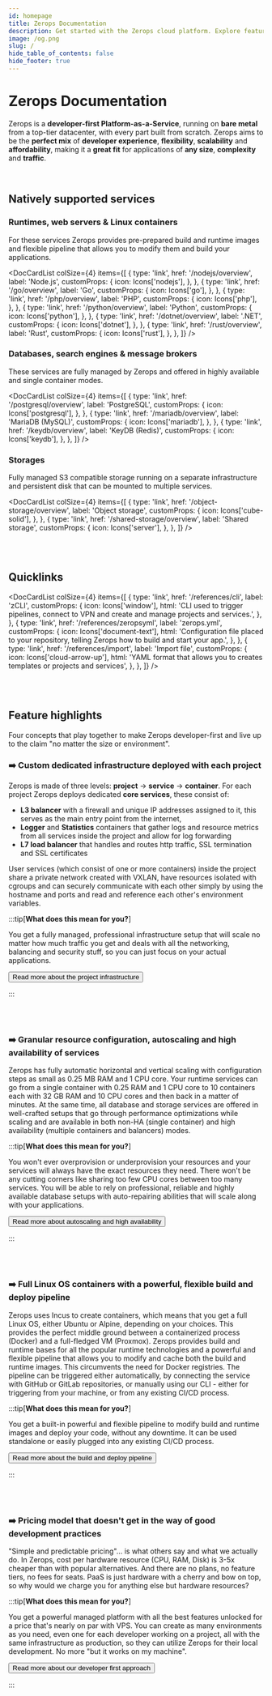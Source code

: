 ```yaml
---
id: homepage
title: Zerops Documentation
description: Get started with the Zerops cloud platform. Explore features such as scalable deployments, custom domains, high availability, and seamless local or remote development. Learn to manage runtimes, databases, and environment variables while leveraging the zCLI for efficient command-line management.
image: /og.png
slug: /
hide_table_of_contents: false
hide_footer: true
---
```



# Zerops Documentation

Zerops is a **developer-first Platform-as-a-Service**, running on **bare metal** from a top-tier datacenter, with every part built from scratch. Zerops aims to be the **perfect mix** of **developer experience**, **flexibility**, **scalability** and **affordability**, making it a **great fit** for applications of **any size**, **complexity** and **traffic**.

<br />

## Natively supported services

### Runtimes, web servers & Linux containers

For these services Zerops provides pre-prepared build and runtime images and flexible pipeline that allows you
to modify them and build your applications.

<DocCardList
  colSize={4}
  items={[
    {
      type: 'link',
      href: '/nodejs/overview',
      label: 'Node.js',
      customProps: {
        icon: Icons['nodejs'],
      },
    },
    {
      type: 'link',
      href: '/go/overview',
      label: 'Go',
      customProps: {
        icon: Icons['go'],
      },
    },
    {
      type: 'link',
      href: '/php/overview',
      label: 'PHP',
      customProps: {
        icon: Icons['php'],
      },
    },
    {
      type: 'link',
      href: '/python/overview',
      label: 'Python',
      customProps: {
        icon: Icons['python'],
      },
    },
    {
      type: 'link',
      href: '/dotnet/overview',
      label: '.NET',
      customProps: {
        icon: Icons['dotnet'],
      },
    },
    {
      type: 'link',
      href: '/rust/overview',
      label: 'Rust',
      customProps: {
        icon: Icons['rust'],
      },
    },
  ]}
/>

### Databases, search engines & message brokers

These services are fully managed by Zerops and offered in highly available and single container modes.

<DocCardList
  colSize={4}
  items={[
    {
      type: 'link',
      href: '/postgresql/overview',
      label: 'PostgreSQL',
      customProps: {
        icon: Icons['postgresql'],
      },
    },
    {
      type: 'link',
      href: '/mariadb/overview',
      label: 'MariaDB (MySQL)',
      customProps: {
        icon: Icons['mariadb'],
      },
    },
    {
      type: 'link',
      href: '/keydb/overview',
      label: 'KeyDB (Redis)',
      customProps: {
        icon: Icons['keydb'],
      },
    },
  ]}
/>

### Storages

Fully managed S3 compatible storage running on a separate infrastructure and persistent disk that can be mounted to multiple services.

<DocCardList
  colSize={4}
  items={[
    {
      type: 'link',
      href: '/object-storage/overview',
      label: 'Object storage',
      customProps: {
        icon: Icons['cube-solid'],
      },
    },
    {
      type: 'link',
      href: '/shared-storage/overview',
      label: 'Shared storage',
      customProps: {
        icon: Icons['server'],
      },
    },
  ]}
/>

<br />
<br />

## Quicklinks

<DocCardList
  colSize={4}
  items={[
    {
      type: 'link',
      href: '/references/cli',
      label: 'zCLI',
      customProps: {
        icon: Icons['window'],
        html: 'CLI used to trigger pipelines, connect to VPN and create and manage projects and services.',
      },
    },
    {
      type: 'link',
      href: '/references/zeropsyml',
      label: 'zerops.yml',
      customProps: {
        icon: Icons['document-text'],
        html: 'Configuration file placed to your repository, telling Zerops how to build and start your app.',
      },
    },
    {
      type: 'link',
      href: '/references/import',
      label: 'Import file',
      customProps: {
        icon: Icons['cloud-arrow-up'],
        html: 'YAML format that allows you to creates templates or projects and services',
      },
    },
  ]}
/>

<br />
<br />

## Feature highlights

Four concepts that play together to make Zerops developer-first and live up to the claim "no matter the size or environment".

### ➡️ Custom dedicated infrastructure deployed with each project

Zerops is made of three levels: **project** -> **service** -> **container**. For each project Zerops deploys dedicated **core services**, these consist of:

- **L3 balancer** with a firewall and unique IP addresses assigned to it, this serves as the main entry point from the internet,
- **Logger** and **Statistics** containers that gather logs and resource metrics from all services inside the project and allow for log forwarding
- **L7 load balancer** that handles and routes http traffic, SSL termination and SSL certificates

User services (which consist of one or more containers) inside the project share a private network created with VXLAN, have resources isolated with cgroups and can securely communicate with each other simply by using the hostname and ports and read and reference each other's environment variables.

:::tip[**What does this mean for you?**]

You get a fully managed, professional infrastructure setup that will scale no matter how much traffic you get and deals with all the networking, balancing and security stuff, so you can just focus on your actual applications.

<Button variant="secondary"><Link href="/features/infrastructure">Read more about the project infrastructure</Link></Button>

:::

<br />
<br />

### ➡️ Granular resource configuration, autoscaling and high availability of services

Zerops has fully automatic horizontal and vertical scaling with configuration steps as small as 0.25 MB RAM and 1 CPU core. Your runtime services can go from a single container with 0.25 RAM and 1 CPU core to 10 containers each with 32 GB RAM and 10 CPU cores and then back in a matter of minutes. At the same time, all database and storage services are offered in well-crafted setups that go through performance optimizations while scaling and are available in both non-HA (single container) and high availability (multiple containers and balancers) modes.

:::tip[**What does this mean for you?**]

You won't ever overprovision or underprovision your resources and your services will always have the exact resources they need. There won't be any cutting corners like sharing too few CPU cores between too many services. You will be able to rely on professional, reliable and highly available database setups with auto-repairing abilities that will scale along with your applications.

<Button variant="secondary"><Link href="/features/scaling-ha">Read more about autoscaling and high availability</Link></Button>

:::

<br />
<br />

### ➡️ Full Linux OS containers with a powerful, flexible build and deploy pipeline

Zerops uses Incus to create containers, which means that you get a full Linux OS, either Ubuntu or Alpine, depending on your choices. This provides the perfect middle ground between a containerized process (Docker) and a full-fledged VM (Proxmox). Zerops provides build and runtime bases for all the popular runtime technologies and a powerful and flexible pipeline that allows you to modify and cache both the build and runtime images. This circumvents the need for Docker registries. The pipeline can be triggered either automatically, by connecting the service with GitHub or GitLab repositories, or manually using our CLI - either for triggering from your machine, or from any existing CI/CD process.

:::tip[**What does this mean for you?**]

You get a built-in powerful and flexible pipeline to modify build and runtime images and deploy your code, without any downtime. It can be used standalone or easily plugged into any existing CI/CD process.

<Button variant="secondary"><Link href="/features/pipeline">Read more about the build and deploy pipeline</Link></Button>

:::

<br />
<br />

### ➡️ Pricing model that doesn't get in the way of good development practices

"Simple and predictable pricing"... is what others say and what we actually do. In Zerops, cost per hardware resource (CPU, RAM, Disk) is 3-5x cheaper than with popular alternatives. And there are no plans, no feature tiers, no fees for seats. PaaS is just hardware with a cherry and bow on top, so why would we charge you for anything else but hardware resources?

:::tip[**What does this mean for you?**]

You get a powerful managed platform with all the best features unlocked for a price that's nearly on par with VPS. You can create as many environments as you need, even one for each developer working on a project, all with the same infrastructure as production, so they can utilize Zerops for their local development. No more "but it works on my machine".

<Button variant="secondary"><Link href="/features/developer-first">Read more about our developer first approach</Link></Button>

:::
